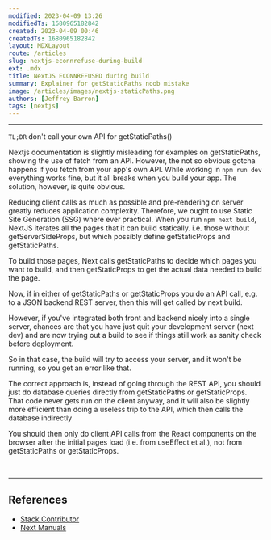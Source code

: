 ```yaml
---
modified: 2023-04-09 13:26
modifiedTs: 1680965182842  
created: 2023-04-09 00:46
createdTs: 1680965182842  
layout: MDXLayout  
route: /articles  
slug: nextjs-econnrefuse-during-build  
ext: .mdx  
title: NextJS ECONNREFUSED during build  
summary: Explainer for getStaticPaths noob mistake  
image: /articles/images/nextjs-staticPaths.png
authors: [Jeffrey Barron]
tags: [nextjs]  
---
```


---

`TL;DR` don't call your own API for getStaticPaths()

Nextjs documentation is slightly misleading for examples on getStaticPaths, showing the use of fetch from an API. However, the not so obvious gotcha happens if you fetch from your app's own API. While working in `npm run dev` everything works fine, but it all breaks when you build your app. The solution, however, is quite obvious.

Reducing client calls as much as possible and pre-rendering on server greatly reduces application complexity. Therefore, we ought to use Static Site Generation (SSG) where ever practical. When you run `npm next build`, NextJS iterates all the pages that it can build statically. i.e. those without getServerSideProps, but which possibly define getStaticProps and getStaticPaths.

To build those pages, Next calls getStaticPaths to decide which pages you want to build, and then getStaticProps to get the actual data needed to build the page.

Now, if in either of getStaticPaths or getStaticProps you do an API call, e.g. to a JSON backend REST server, then this will get called by next build.

However, if you've integrated both front and backend nicely into a single server, chances are that you have just quit your development server (next dev) and are now trying out a build to see if things still work as sanity check before deployment.

So in that case, the build will try to access your server, and it won't be running, so you get an error like that.

The correct approach is, instead of going through the REST API, you should just do database queries directly from getStaticPaths or getStaticProps. That code never gets run on the client anyway, and it will also be slightly more efficient than doing a useless trip to the API, which then calls the database indirectly

You should then only do client API calls from the React components on the browser after the initial pages load (i.e. from useEffect et al.), not from getStaticPaths or getStaticProps.

<br /><hr />

## References

- [Stack Contributor](https://stackoverflow.com/a/67676463/18296218)  
- [Next Manuals](https://nextjs.org/docs/basic-features/data-fetching/get-static-props#write-server-side-code-directly)  
